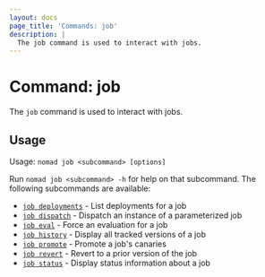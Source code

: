 ```yaml
---
layout: docs
page_title: 'Commands: job'
description: |
  The job command is used to interact with jobs.
---
```


# Command: job

The `job` command is used to interact with jobs.

## Usage

Usage: `nomad job <subcommand> [options]`

Run `nomad job <subcommand> -h` for help on that subcommand. The following
subcommands are available:

- [`job deployments`][deployments] - List deployments for a job
- [`job dispatch`][dispatch] - Dispatch an instance of a parameterized job
- [`job eval`][eval] - Force an evaluation for a job
- [`job history`][history] - Display all tracked versions of a job
- [`job promote`][promote] - Promote a job's canaries
- [`job revert`][revert] - Revert to a prior version of the job
- [`job status`][status] - Display status information about a job

[deployments]: /docs/commands/job/deployments "List deployments for a job"

[dispatch]: /docs/commands/job/dispatch "Dispatch an instance of a parameterized job"

[eval]: /docs/commands/job/eval "Force an evaluation for a job"

[history]: /docs/commands/job/history "Display all tracked versions of a job"

[promote]: /docs/commands/job/promote "Promote a job's canaries"

[revert]: /docs/commands/job/revert "Revert to a prior version of the job"

[status]: /docs/commands/job/status "Display status information about a job"

